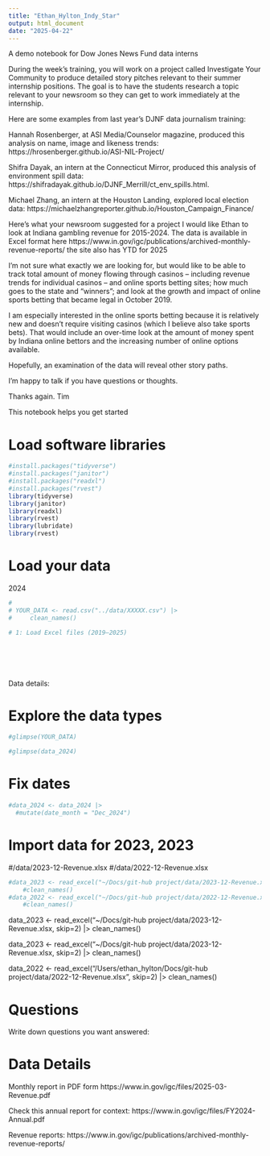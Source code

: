 ```yaml
---
title: "Ethan_Hylton_Indy_Star"
output: html_document
date: "2025-04-22"
---
```


A demo notebook for Dow Jones News Fund data interns

During the week’s training, you will work on a project called Investigate Your Community to produce detailed story pitches relevant to their summer internship positions. The goal is to have the students research a topic relevant to your newsroom so they can get to work immediately at the internship. 

Here are some examples from last year’s DJNF data journalism training:

Hannah Rosenberger, at ASI Media/Counselor magazine, produced this analysis on name, image and likeness trends: https://hrosenberger.github.io/ASI-NIL-Project/

Shifra Dayak, an intern at the Connecticut Mirror, produced this analysis of environment spill data: https://shifradayak.github.io/DJNF_Merrill/ct_env_spills.html.

Michael Zhang, an intern at the Houston Landing, explored local election data: https://michaelzhangreporter.github.io/Houston_Campaign_Finance/


Here's what your newsroom suggested for a project
I would like Ethan to look at Indiana gambling revenue for 2015-2024. The data is available in Excel format here https://www.in.gov/igc/publications/archived-monthly-revenue-reports/ the site also has YTD for 2025


I'm not sure what exactly we are looking for, but would like to be able to track total amount of money flowing through casinos -- including revenue trends for individual casinos -- and online sports betting sites; how much goes to the state and "winners"; and look at the growth and impact of online sports betting that became legal in October 2019. 


I am especially interested in the online sports betting because it is relatively new and doesn't require visiting casinos (which I believe also take sports bets). That would include an over-time look at the amount of money spent by Indiana online bettors and the increasing number of online options available. 


Hopefully, an examination of the data will reveal other story paths.


I'm happy to talk if you have questions or thoughts.


Thanks again.
Tim



This notebook helps you get started

# Load software libraries
```r
#install.packages("tidyverse")
#install.packages("janitor")
#install.packages("readxl")
#install.packages("rvest")
library(tidyverse)
library(janitor)
library(readxl)
library(rvest)
library(lubridate)
library(rvest)


```


# Load your data

2024


```r

# 
# YOUR_DATA <- read.csv("../data/XXXXX.csv") |> 
#     clean_names()

# 1: Load Excel files (2019–2025)







```

Data details:


# Explore the data types
```r

#glimpse(YOUR_DATA)

#glimpse(data_2024)

```
# Fix dates
```r
#data_2024 <- data_2024 |> 
  #mutate(date_month = "Dec_2024")


```



# Import data for 2023, 2023
#/data/2023-12-Revenue.xlsx
#/data/2022-12-Revenue.xlsx




```r
#data_2023 <- read_excel("~/Docs/git-hub project/data/2023-12-Revenue.xlsx", skip=2) |> 
    #clean_names()
#data_2022 <- read_excel("~/Docs/git-hub project/data/2022-12-Revenue.xlsx", skip=2) |>
    #clean_names()
```

data_2023 <- read_excel("~/Docs/git-hub project/data/2023-12-Revenue.xlsx, skip=2) |> 
    clean_names()
    
data_2023 <- read_excel("~/Docs/git-hub project/data/2023-12-Revenue.xlsx, skip=2) |> 
    clean_names()

data_2022 <- read_excel("/Users/ethan_hylton/Docs/git-hub project/data/2022-12-Revenue.xlsx", skip=2) |> 
    clean_names()
    

# Questions 

Write down questions you want answered:



# Data Details
Monthly report in PDF form
https://www.in.gov/igc/files/2025-03-Revenue.pdf



Check this annual report for context: https://www.in.gov/igc/files/FY2024-Annual.pdf

Revenue reports:
https://www.in.gov/igc/publications/archived-monthly-revenue-reports/
